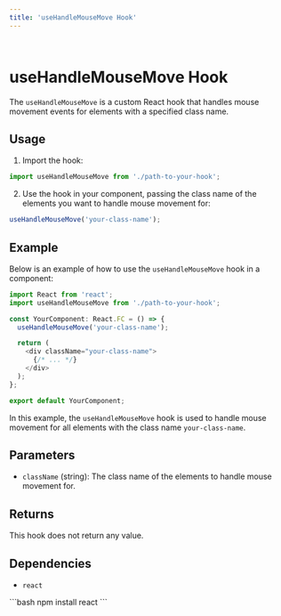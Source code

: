 ```yaml
---
title: 'useHandleMouseMove Hook'
---
```

`
`
# useHandleMouseMove Hook

The `useHandleMouseMove` is a custom React hook that handles mouse movement events for elements with a specified class name.

## Usage

1. Import the hook:

```javascript
import useHandleMouseMove from './path-to-your-hook';
```

2. Use the hook in your component, passing the class name of the elements you want to handle mouse movement for:

```javascript
useHandleMouseMove('your-class-name');
```

## Example

Below is an example of how to use the `useHandleMouseMove` hook in a component:

```typescript
import React from 'react';
import useHandleMouseMove from './path-to-your-hook';

const YourComponent: React.FC = () => {
  useHandleMouseMove('your-class-name');

  return (
    <div className="your-class-name">
      {/* ... */}
    </div>
  );
};

export default YourComponent;
```

In this example, the `useHandleMouseMove` hook is used to handle mouse movement for all elements with the class name `your-class-name`.

## Parameters

- `className` (string): The class name of the elements to handle mouse movement for.

## Returns

This hook does not return any value.

## Dependencies

- `react`

<CodeBlock>
```bash
npm install react
```
</CodeBlock>

